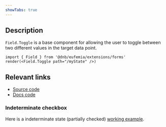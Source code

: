 ```yaml
---
showTabs: true
---
```


## Description

`Field.Toggle` is a base component for allowing the user to toggle between two different values in the target data point.

```tsx
import { Field } from '@dnb/eufemia/extensions/forms'
render(<Field.Toggle path="/myState" />)
```

## Relevant links

- [Source code](https://github.com/dnbexperience/eufemia/tree/main/packages/dnb-eufemia/src/extensions/forms/base-fields/Toggle)
- [Docs code](https://github.com/dnbexperience/eufemia/tree/main/packages/dnb-design-system-portal/src/docs/uilib/extensions/forms/base-fields/Toggle)

### Indeterminate checkbox

Here is a indeterminate state (partially checked) [working example](/uilib/extensions/forms/base-fields/Indeterminate/).
